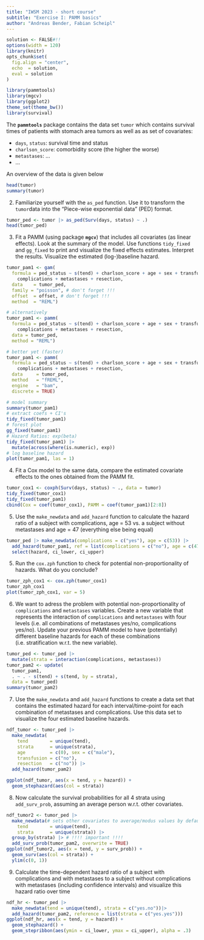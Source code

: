 ```yaml
---
title: "IWSM 2023 - short course"
subtitle: "Exercise I: PAMM basics"
author: "Andreas Bender, Fabian Scheipl"
---
```


```r
solution <- FALSE#!!
options(width = 120)
library(knitr)
opts_chunk$set(
  fig.align = "center",
  echo  = solution,
  eval = solution
)
```



```r
library(pammtools)
library(mgcv)
library(ggplot2)
theme_set(theme_bw())
library(survival)
```

The **`pammtools`** package contains the data set `tumor` which contains survival times of patients with stomach area tumors as well as as set of covariates:

- `days`, `status`: survival time and status
- `charlson_score`: comorbidity score (the higher the worse)
- `metastases`: ...
- ...

An overview of the data is given below

```r
head(tumor)
summary(tumor)
```


2. Familiarize yourself with the `as_ped` function. Use it to transform the `tumor`data into the "Piece-wise exponential data" (PED) format.

```r
tumor_ped <- tumor |> as_ped(Surv(days, status) ~ .)
head(tumor_ped)
```


3. Fit a PAMM (using package **`mgcv`**) that includes all covariates (as linear effects). Look at the summary of the model. Use functions `tidy_fixed` and `gg_fixed` to print and visualize the fixed effects estimates. Interpret the results.
Visualize the estimated (log-)baseline hazard.

```r
tumor_pam1 <- gam(
  formula = ped_status ~ s(tend) + charlson_score + age + sex + transfusion +
    complications + metastases + resection,
  data    = tumor_ped,
  family = "poisson", # don't forget !!!
  offset  = offset, # don't forget !!!
  method  = "REML")

# alternatively
tumor_pam1 <- pamm(
  formula = ped_status ~ s(tend) + charlson_score + age + sex + transfusion +
    complications + metastases + resection,
  data = tumor_ped,
  method = "REML")

# better yet (faster)
tumor_pam1 <- pamm(
  formula = ped_status ~ s(tend) + charlson_score + age + sex + transfusion +
    complications + metastases + resection,
  data     = tumor_ped,
  method   = "fREML",
  engine   = "bam",
  discrete = TRUE)

# model summary
summary(tumor_pam1)
# extract coefs + CI's
tidy_fixed(tumor_pam1)
# forest plot
gg_fixed(tumor_pam1)
# Hazard Ratios: exp(beta)
tidy_fixed(tumor_pam1) |>
  mutate(across(where(is.numeric), exp))
# log baseline hazard
plot(tumor_pam1, las = 1)
```


4. Fit a Cox model to the same data, compare the estimated covariate effects to the ones obtained from the PAMM fit.

```r
tumor_cox1 <- coxph(Surv(days, status) ~ ., data = tumor)
tidy_fixed(tumor_cox1)
tidy_fixed(tumor_pam1)
cbind(Cox = coef(tumor_cox1), PAMM = coef(tumor_pam1)[2:8])
```


5. Use the `make_newdata` and `add_hazard` function to calculate the hazard ratio of a subject with complications, age = 53 vs. a subject without metastases and age = 47 (everything else being equal)

```r
tumor_ped |> make_newdata(complications = c("yes"), age = c(53)) |>
  add_hazard(tumor_pam1, ref = list(complications = c("no"), age = c(47))) |>
  select(hazard, ci_lower, ci_upper)
```


5. Run the `cox.zph` function to check for potential non-proportionality of hazards. What do you conclude?

```r
tumor_zph_cox1 <- cox.zph(tumor_cox1)
tumor_zph_cox1
plot(tumor_zph_cox1, var = 5)
```


6. We want to adress the problem with potential non-proportionality of `complications` and `metastases` variables. Create a new variable that represents the interaction of `complications` and `metastases` with four levels (i.e. all combinations of metastases yes/no, complications yes/no). Update your previous PAMM model to have (potentially) different baseline hazards for each of these combinations (i.e. stratification w.r.t. the new variable).


```r
tumor_ped <- tumor_ped |>
  mutate(strata = interaction(complications, metastases))
tumor_pam2 <- update(
  tumor_pam1,
  . ~ . - s(tend) + s(tend, by = strata),
  data = tumor_ped)
summary(tumor_pam2)
```


7. Use the `make_newdata` and `add_hazard` functions to create a data set that contains the estimated hazard for each interval/time-point for each combination of metastases and complications. Use this data set to visualize the four estimated baseline hazards.

```r
ndf_tumor <- tumor_ped |>
  make_newdata(
    tend        = unique(tend),
    strata      = unique(strata),
    age         = c(0), sex = c("male"),
    transfusion = c("no"),
    resection   = c("no")) |>
  add_hazard(tumor_pam2)

ggplot(ndf_tumor, aes(x = tend, y = hazard)) +
  geom_stephazard(aes(col = strata))
```

8. Now calculate the survival probabilities for all 4 strata using
  `add_surv_prob`, assuming an average person w.r.t. other covariates.

```r
ndf_tumor2 <- tumor_ped |>
  make_newdata(# sets other covariates to average/modus values by default
    tend        = unique(tend),
    strata      = unique(strata)) |>
  group_by(strata) |> # !!!! important !!!!
  add_surv_prob(tumor_pam2, overwrite = TRUE)
ggplot(ndf_tumor2, aes(x = tend, y = surv_prob)) +
  geom_surv(aes(col = strata)) +
  ylim(c(0, 1))
```


9. Calculate the time-dependent hazard ratio of a subject with complications and with metastases to a subject without complications with metastases (including confidence intervals) and visualize this hazard ratio over time

```r
ndf_hr <- tumor_ped |>
  make_newdata(tend = unique(tend), strata = c("yes.no"))|>
  add_hazard(tumor_pam2, reference = list(strata = c("yes.yes")))
ggplot(ndf_hr, aes(x = tend, y = hazard)) +
  geom_stephazard() +
  geom_stepribbon(aes(ymin = ci_lower, ymax = ci_upper), alpha = .3)
```
